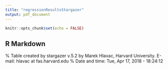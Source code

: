 ```yaml
---
title: "regressionResultsStargazer"
output: pdf_document
---
```


```r
knitr::opts_chunk$set(echo = FALSE)
```

## R Markdown

<!-- % Table created by stargazer v.5.2 by Marek Hlavac, Harvard University. E-mail: hlavac at fas.harvard.edu -->
<!-- % Date and time: Mon, Apr 16, 2018 - 22:27:38 -->
<!-- \begin{table}[!htbp] \centering  -->
<!--   \caption{Regression Table}  -->
<!--   \label{}  -->
<!-- \begin{tabular}{@{\extracolsep{5pt}}lccc}  -->
<!-- \\[-1.8ex]\hline  -->
<!-- \hline \\[-1.8ex]  -->
<!--  & \multicolumn{3}{c}{\textit{Dependent variable:}} \\  -->
<!-- \cline{2-4}  -->
<!-- \\[-1.8ex] & \multicolumn{3}{c}{Malaria (fever)} \\  -->
<!--  & Basic & Partial & Full \\  -->
<!-- \\[-1.8ex] & (1) & (2) & (3)\\  -->
<!-- \hline \\[-1.8ex]  -->
<!--  deforestation0YearLag & $-$0.015$^{**}$ & $-$0.011 & $-$0.006 \\  -->
<!--   & (0.007) & (0.007) & (0.008) \\  -->
<!--   & & & \\  -->
<!--  deforestation1YearLag & $-$0.002 & $-$0.008 & 0.014 \\  -->
<!--   & (0.011) & (0.011) & (0.011) \\  -->
<!--   & & & \\  -->
<!--  deforestation2YearLag & $-$0.007 & $-$0.013$^{*}$ & $-$0.010 \\  -->
<!--   & (0.007) & (0.007) & (0.007) \\  -->
<!--   & & & \\  -->
<!--  deforestation3YearLag & $-$0.002 & 0.010$^{*}$ & 0.010 \\  -->
<!--   & (0.006) & (0.006) & (0.006) \\  -->
<!--   & & & \\  -->
<!--  Constant & 0.191$^{***}$ & 0.151$^{***}$ & 0.154$^{***}$ \\  -->
<!--   & (0.006) & (0.009) & (0.040) \\  -->
<!--   & & & \\  -->
<!-- \hline \\[-1.8ex]  -->
<!-- Year Fixed Effects & No & Yes & Yes \\  -->
<!-- Seasonality & No & Yes & Yes \\  -->
<!-- HH and indiv controls & No & No & Yes \\  -->
<!-- \hline \\[-1.8ex]  -->
<!-- Observations & 14,027 & 14,027 & 14,027 \\  -->
<!-- R$^{2}$ & 0.001 & 0.007 & 0.036 \\  -->
<!-- Adjusted R$^{2}$ & 0.0004 & 0.006 & 0.032 \\  -->
<!-- Residual Std. Error & 0.396 (df = 14021) & 0.395 (df = 14010) & 0.389 (df = 13956) \\  -->
<!-- F Statistic & 2.217$^{**}$ (df = 5; 14021) & 6.081$^{***}$ (df = 16; 14010) & 7.540$^{***}$ (df = 70; 13956) \\  -->
<!-- \hline  -->
<!-- \hline \\[-1.8ex]  -->
<!-- \textit{Note:}  & \multicolumn{3}{r}{$^{*}$p$<$0.1; $^{**}$p$<$0.05; $^{***}$p$<$0.01} \\  -->
<!-- \end{tabular}  -->
<!-- \end{table} -->


% Table created by stargazer v.5.2 by Marek Hlavac, Harvard University. E-mail: hlavac at fas.harvard.edu
% Date and time: Tue, Apr 17, 2018 - 18:24:12
\begin{table}[!htbp] \centering 
  \caption{Regression Table} 
  \label{} 
\begin{tabular}{@{\extracolsep{5pt}}lccc} 
\\[-1.8ex]\hline 
\hline \\[-1.8ex] 
 & \multicolumn{3}{c}{\textit{Dependent variable:}} \\ 
\cline{2-4} 
\\[-1.8ex] & \multicolumn{3}{c}{Malaria (fever)} \\ 
 & Basic & Partial & Full \\ 

\\[-1.8ex] & (1) & (2) & (3)\\ 
\hline \\[-1.8ex] 
 deforestation0YearLag & $-$0.014$^{*}$ & $-$0.010 & $-$0.006 \\ 
  & (0.007) & (0.008) & (0.008) \\ 
  & & & \\ 
 deforestation1YearLag & $-$0.002 & $-$0.006 & 0.011 \\ 
  & (0.011) & (0.011) & (0.011) \\ 
  & & & \\ 
 deforestation2YearLag & $-$0.005 & $-$0.011$^{*}$ & $-$0.009 \\ 
  & (0.007) & (0.007) & (0.007) \\ 
  & & & \\ 
 deforestation3YearLag & $-$0.001 & 0.011$^{*}$ & 0.009 \\ 
  & (0.006) & (0.006) & (0.006) \\ 
  & & & \\ 
 Constant & 0.203$^{***}$ & 0.160$^{***}$ & 0.176$^{***}$ \\ 
  & (0.007) & (0.012) & (0.046) \\ 
  & & & \\ 
\hline \\[-1.8ex] 
Year Fixed Effects & No & Yes & Yes \\ 
Seasonality & No & Yes & Yes \\ 
HH and indiv controls & No & No & Yes \\ 
\hline \\[-1.8ex] 
Observations & 11,487 & 11,487 & 11,487 \\ 
R$^{2}$ & 0.001 & 0.007 & 0.033 \\ 
Adjusted R$^{2}$ & 0.0005 & 0.005 & 0.027 \\ 
Residual Std. Error & 0.397 (df = 11481) & 0.396 (df = 11470) & 0.392 (df = 11417) \\ 
F Statistic & 2.061$^{*}$ (df = 5; 11481) & 4.926$^{***}$ (df = 16; 11470) & 5.604$^{***}$ (df = 69; 11417) \\ 
\hline 
\hline \\[-1.8ex] 
\textit{Note:}  & \multicolumn{3}{r}{$^{*}$p$<$0.1; $^{**}$p$<$0.05; $^{***}$p$<$0.01} \\ 
\end{tabular} 
\end{table}


